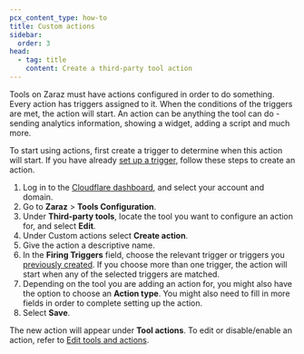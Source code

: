 ```yaml
---
pcx_content_type: how-to
title: Custom actions
sidebar:
  order: 3
head:
  - tag: title
    content: Create a third-party tool action
---
```


Tools on Zaraz must have actions configured in order to do something. Every action has triggers assigned to it. When the conditions of the triggers are met, the action will start. An action can be anything the tool can do - sending analytics information, showing a widget, adding a script and much more.

To start using actions, first create a trigger to determine when this action will start. If you have already [set up a trigger](/zaraz/get-started/create-trigger/), follow these steps to create an action.

1. Log in to the [Cloudflare dashboard](https://dash.cloudflare.com/login), and select your account and domain.
2. Go to **Zaraz** > **Tools Configuration**.
3. Under **Third-party tools**, locate the tool you want to configure an action for, and select **Edit**.
4. Under Custom actions select **Create action**.
5. Give the action a descriptive name.
6. In the **Firing Triggers** field, choose the relevant trigger or triggers you [previously created](/zaraz/get-started/create-trigger/). If you choose more than one trigger, the action will start when any of the selected triggers are matched.
7. Depending on the tool you are adding an action for, you might also have the option to choose an **Action type**. You might also need to fill in more fields in order to complete setting up the action.
8. Select **Save**.

The new action will appear under **Tool actions**. To edit or disable/enable an action, refer to [Edit tools and actions](/zaraz/get-started/edit-tools-and-actions/).
